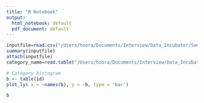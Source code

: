 ```yaml
---
title: "R Notebook"
output:
  html_notebook: default
  pdf_document: default
---
```


```r
inputfile=read.csv("/Users/hoora/Documents/Interview/Data_Incubator/Semifinal/Challenge/youtube/USvideos.csv",header = TRUE)
summary(inputfile)
attach(inputfile)
category_name=read.table("/Users/hoora/Documents/Interview/Data_Incubator/Semifinal/Challenge/youtube/US_category_id.json")

```

```r
# Category histogram
b <- table(id)
plot_ly( x = ~names(b), y = ~b, type = 'bar')

```



```r
b
```

